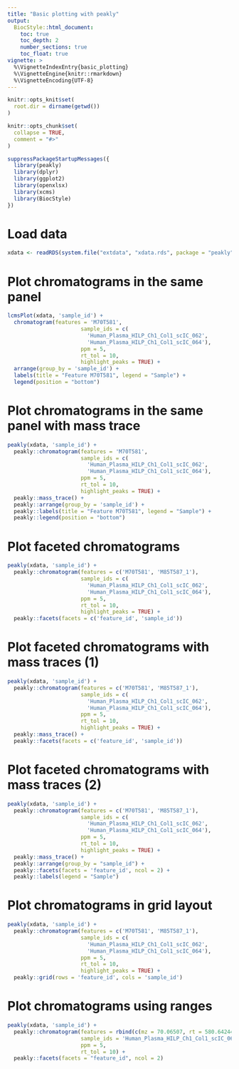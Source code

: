 ```yaml
---
title: "Basic plotting with peakly"
output:
  BiocStyle::html_document:
    toc: true
    toc_depth: 2  
    number_sections: true  
    toc_float: true
vignette: >
  %\VignetteIndexEntry{basic_plotting}
  %\VignetteEngine{knitr::rmarkdown}
  %\VignetteEncoding{UTF-8}
---
```


```r
knitr::opts_knit$set(
  root.dir = dirname(getwd())
)

knitr::opts_chunk$set(
  collapse = TRUE,
  comment = "#>"
)

suppressPackageStartupMessages({
  library(peakly)
  library(dplyr)
  library(ggplot2)
  library(openxlsx)
  library(xcms)
  library(BiocStyle)
})
```

# Load data

```r
xdata <- readRDS(system.file("extdata", "xdata.rds", package = "peakly"))
```

# Plot chromatograms in the same panel

```r
lcmsPlot(xdata, 'sample_id') +
  chromatogram(features = 'M70T581',
                       sample_ids = c(
                         'Human_Plasma_HILP_Ch1_Col1_scIC_062',
                         'Human_Plasma_HILP_Ch1_Col1_scIC_064'),
                       ppm = 5,
                       rt_tol = 10,
                       highlight_peaks = TRUE) +
  arrange(group_by = 'sample_id') +
  labels(title = "Feature M70T581", legend = "Sample") +
  legend(position = "bottom")
```

# Plot chromatograms in the same panel with mass trace

```r
peakly(xdata, 'sample_id') +
  peakly::chromatogram(features = 'M70T581',
                       sample_ids = c(
                         'Human_Plasma_HILP_Ch1_Col1_scIC_062',
                         'Human_Plasma_HILP_Ch1_Col1_scIC_064'),
                       ppm = 5,
                       rt_tol = 10,
                       highlight_peaks = TRUE) +
  peakly::mass_trace() +
  peakly::arrange(group_by = 'sample_id') +
  peakly::labels(title = "Feature M70T581", legend = "Sample") +
  peakly::legend(position = "bottom")
```

# Plot faceted chromatograms

```r
peakly(xdata, 'sample_id') +
  peakly::chromatogram(features = c('M70T581', 'M85T587_1'),
                       sample_ids = c(
                         'Human_Plasma_HILP_Ch1_Col1_scIC_062',
                         'Human_Plasma_HILP_Ch1_Col1_scIC_064'),
                       ppm = 5,
                       rt_tol = 10,
                       highlight_peaks = TRUE) +
  peakly::facets(facets = c('feature_id', 'sample_id'))
```

# Plot faceted chromatograms with mass traces (1)

```r
peakly(xdata, 'sample_id') +
  peakly::chromatogram(features = c('M70T581', 'M85T587_1'),
                       sample_ids = c(
                         'Human_Plasma_HILP_Ch1_Col1_scIC_062',
                         'Human_Plasma_HILP_Ch1_Col1_scIC_064'),
                       ppm = 5,
                       rt_tol = 10,
                       highlight_peaks = TRUE) +
  peakly::mass_trace() +
  peakly::facets(facets = c('feature_id', 'sample_id'))
```

# Plot faceted chromatograms with mass traces (2) 

```r
peakly(xdata, 'sample_id') +
  peakly::chromatogram(features = c('M70T581', 'M85T587_1'),
                       sample_ids = c(
                         'Human_Plasma_HILP_Ch1_Col1_scIC_062',
                         'Human_Plasma_HILP_Ch1_Col1_scIC_064'),
                       ppm = 5,
                       rt_tol = 10,
                       highlight_peaks = TRUE) +
  peakly::mass_trace() +
  peakly::arrange(group_by = "sample_id") +
  peakly::facets(facets = 'feature_id', ncol = 2) +
  peakly::labels(legend = "Sample")
```

# Plot chromatograms in grid layout

```r
peakly(xdata, 'sample_id') +
  peakly::chromatogram(features = c('M70T581', 'M85T587_1'),
                       sample_ids = c(
                         'Human_Plasma_HILP_Ch1_Col1_scIC_062',
                         'Human_Plasma_HILP_Ch1_Col1_scIC_064'),
                       ppm = 5,
                       rt_tol = 10,
                       highlight_peaks = TRUE) +
  peakly::grid(rows = 'feature_id', cols = 'sample_id')
```

# Plot chromatograms using ranges

```r
peakly(xdata, 'sample_id') +
  peakly::chromatogram(features = rbind(c(mz = 70.06507, rt = 580.642449), c(mz = 85.06472, rt = 587.131287)),
                       sample_ids = 'Human_Plasma_HILP_Ch1_Col1_scIC_062',
                       ppm = 5,
                       rt_tol = 10) +
  peakly::facets(facets = "feature_id", ncol = 2)
```


